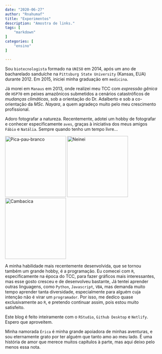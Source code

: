 ```yaml
---
date: "2020-06-27"
author: "Rnahumaf"
title: "Experimentos"
description: "Amostra de links."
tags: [
    "markdown"
]
categories: [
    "ensino"
]

---
```


Sou `biotecnologista` formado na `UNISO` em 2014, após um ano de bacharelado sanduíche na `Pittsburg State University` (Kansas, EUA) durante 2012. Em 2015, iniciei minha graduação em `medicina`.

Já morei em `Manaus` em 2013, onde realizei meu TCC com *expressão gênica* de `HSP70` em peixes amazônicos submetidos a cenários catastróficos de *mudanças climáticas*, sob a orientação do Dr. Adalberto e sob a co-orientação da *MSc. Nayara*, a quem agradeço muito pelo meu crescimento profissional.

Adoro fotografar a natureza. Recentemente, adotei um hobby de fotografar e conhecer especificamente `aves`, graças à iniciativa dos meus amigos `Fábio` e `Natália`. Sempre quando tenho um tempo livre...

![Pica-pau-branco](https://s3.amazonaws.com/media.wikiaves.com.br/images/7673/3767970q_aa3e395e9952c2b051be02eb68937dc6.jpg){height=200px}
![Neinei](https://s3.amazonaws.com/media.wikiaves.com.br/images/3573/3753677q_4f18d3a158347fd296af7e06cd7926a8.jpg){height=200px}
![Cambacica](https://s3.amazonaws.com/media.wikiaves.com.br/images/8763/3678762q_186597c4d9c795b9d5a40f7bf4db5a29.jpg){height=200px}

A minha habilidade mais recentemente desenvolvida, que se tornou também um grande hobby, é a programação. Eu comecei com `R`, especificamente na época do TCC, para fazer gráficos mais interessantes, mas esse gosto cresceu e de desenvolveu bastante, Já tentei aprender outras linguagens, como `Python`, `Javascript`, `VBA`, mas demanda muito tempo aprender tanta diversidade, especialmente para alguém cuja intenção não é virar um `programador`. Por isso, me dedico quase exclusivamente ao `R`, e pretendo continuar assim, pois estou muito satisfeito. 

Este blog é feito inteiramente com o `RStudio`, `Github Desktop` e `Netlify`. Espero que aproveitem.

Minha namorada `Érica` é minha grande apoiadora de minhas aventuras, e sou eternamente grato por ter alguém que tanto amo ao meu lado. É uma história de amor que merece muitos capítulos à parte, mas aqui deixo pelo menos essa nota.

